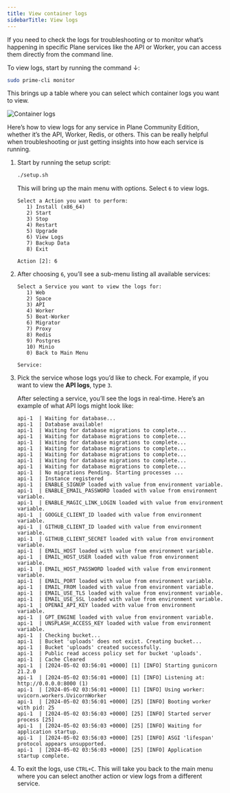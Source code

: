 ```yaml
---
title: View container logs
sidebarTitle: View logs
---
```

If you need to check the logs for troubleshooting or to monitor what’s happening in specific Plane services like the API or Worker, you can access them directly from the command line.

To view logs, start by running the command ↓:
   ```bash
   sudo prime-cli monitor
   ```

This brings up a table where you can select which container logs you want to view.

![Container logs](/images/view-logs/container-logs.webp)

<Accordion title="Community Edition">

Here’s how to view logs for any service in Plane Community Edition, whether it’s the API, Worker, Redis, or others. This can be really helpful when troubleshooting or just getting insights into how each service is running.

1. Start by running the setup script:
   ```bash
   ./setup.sh
   ```

   This will bring up the main menu with options. Select `6` to view logs.

   ```
   Select a Action you want to perform:
      1) Install (x86_64)
      2) Start
      3) Stop
      4) Restart
      5) Upgrade
      6) View Logs
      7) Backup Data
      8) Exit

   Action [2]: 6
   ```
2. After choosing `6`, you’ll see a sub-menu listing all available services:

   ```
   Select a Service you want to view the logs for:
      1) Web
      2) Space
      3) API
      4) Worker
      5) Beat-Worker
      6) Migrator
      7) Proxy
      8) Redis
      9) Postgres
      10) Minio
      0) Back to Main Menu

   Service: 
   ```

3. Pick the service whose logs you’d like to check. For example, if you want to view the **API logs**, type `3`.

   After selecting a service, you’ll see the logs in real-time. Here’s an example of what API logs might look like:

   ```
   api-1  | Waiting for database...
   api-1  | Database available!
   api-1  | Waiting for database migrations to complete...
   api-1  | Waiting for database migrations to complete...
   api-1  | Waiting for database migrations to complete...
   api-1  | Waiting for database migrations to complete...
   api-1  | Waiting for database migrations to complete...
   api-1  | Waiting for database migrations to complete...
   api-1  | Waiting for database migrations to complete...
   api-1  | No migrations Pending. Starting processes ...
   api-1  | Instance registered
   api-1  | ENABLE_SIGNUP loaded with value from environment variable.
   api-1  | ENABLE_EMAIL_PASSWORD loaded with value from environment variable.
   api-1  | ENABLE_MAGIC_LINK_LOGIN loaded with value from environment variable.
   api-1  | GOOGLE_CLIENT_ID loaded with value from environment variable.
   api-1  | GITHUB_CLIENT_ID loaded with value from environment variable.
   api-1  | GITHUB_CLIENT_SECRET loaded with value from environment variable.
   api-1  | EMAIL_HOST loaded with value from environment variable.
   api-1  | EMAIL_HOST_USER loaded with value from environment variable.
   api-1  | EMAIL_HOST_PASSWORD loaded with value from environment variable.
   api-1  | EMAIL_PORT loaded with value from environment variable.
   api-1  | EMAIL_FROM loaded with value from environment variable.
   api-1  | EMAIL_USE_TLS loaded with value from environment variable.
   api-1  | EMAIL_USE_SSL loaded with value from environment variable.
   api-1  | OPENAI_API_KEY loaded with value from environment variable.
   api-1  | GPT_ENGINE loaded with value from environment variable.
   api-1  | UNSPLASH_ACCESS_KEY loaded with value from environment variable.
   api-1  | Checking bucket...
   api-1  | Bucket 'uploads' does not exist. Creating bucket...
   api-1  | Bucket 'uploads' created successfully.
   api-1  | Public read access policy set for bucket 'uploads'.
   api-1  | Cache Cleared
   api-1  | [2024-05-02 03:56:01 +0000] [1] [INFO] Starting gunicorn 21.2.0
   api-1  | [2024-05-02 03:56:01 +0000] [1] [INFO] Listening at: http://0.0.0.0:8000 (1)
   api-1  | [2024-05-02 03:56:01 +0000] [1] [INFO] Using worker: uvicorn.workers.UvicornWorker
   api-1  | [2024-05-02 03:56:01 +0000] [25] [INFO] Booting worker with pid: 25
   api-1  | [2024-05-02 03:56:03 +0000] [25] [INFO] Started server process [25]
   api-1  | [2024-05-02 03:56:03 +0000] [25] [INFO] Waiting for application startup.
   api-1  | [2024-05-02 03:56:03 +0000] [25] [INFO] ASGI 'lifespan' protocol appears unsupported.
   api-1  | [2024-05-02 03:56:03 +0000] [25] [INFO] Application startup complete.
   ```

4. To exit the logs, use `CTRL+C`. This will take you back to the main menu where you can select another action or view logs from a different service.

</Accordion>